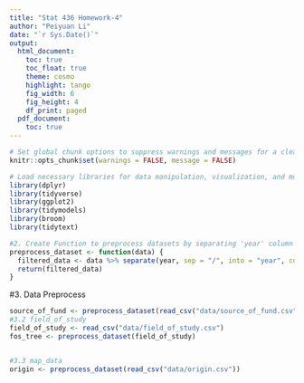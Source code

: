 ```yaml
---
title: "Stat 436 Homework-4"
author: "Peiyuan Li"
date: "`r Sys.Date()`"
output:
  html_document:
    toc: true
    toc_float: true
    theme: cosmo
    highlight: tango
    fig_width: 6
    fig_height: 4
    df_print: paged
  pdf_document:
    toc: true
---
```

```r
# Set global chunk options to suppress warnings and messages for a cleaner output
knitr::opts_chunk$set(warnings = FALSE, message = FALSE)

# Load necessary libraries for data manipulation, visualization, and modeling
library(dplyr)
library(tidyverse)
library(ggplot2)
library(tidymodels)
library(broom)
library(tidytext)
```

```r
#2. Create Function to preprocess datasets by separating 'year' column
preprocess_dataset <- function(data) {
  filtered_data <- data %>% separate(year, sep = "/", into = "year", convert = TRUE, extra = "drop")
  return(filtered_data)
}
```


#3. Data Preprocess
```r
source_of_fund <- preprocess_dataset(read_csv("data/source_of_fund.csv"))
#3.2 field_of_study
field_of_study <- read_csv("data/field_of_study.csv")
fos_tree <- preprocess_dataset(field_of_study)


#3.3 map_data
origin <- preprocess_dataset(read_csv("data/origin.csv"))

```

